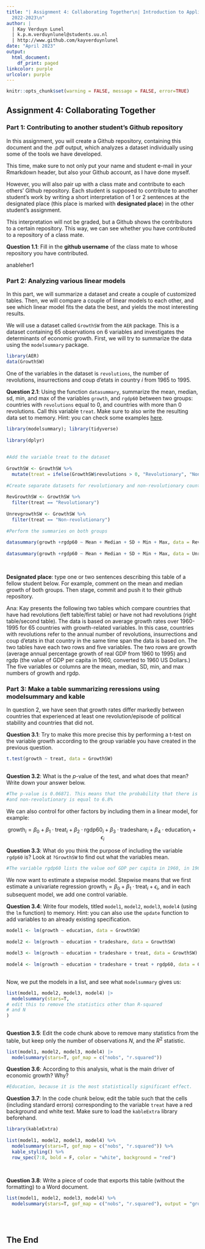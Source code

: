 ```yaml
---
title: "| Assignment 4: Collaborating Together\n| Introduction to Applied Data Science\n|
  2022-2023\n"
author: |
  | Kay Verduyn Lunel
  | k.p.m.verduynlunel@students.uu.nl
  | http://www.github.com/kayverduynlunel
date: "April 2023"
output:
  html_document:
    df_print: paged
linkcolor: purple
urlcolor: purple
---
```

 
```r
knitr::opts_chunk$set(warning = FALSE, message = FALSE, error=TRUE)
```
 
## Assignment 4: Collaborating Together
 
### Part 1: Contributing to another student's Github repository
 
In this assignment, you will create a Github repository, containing this document and the .pdf output, which analyzes a dataset individually using some of the tools we have developed.
 
This time, make sure to not only put your name and student e-mail in your Rmarkdown header, but also your Github account, as I have done myself.
 
However, you will also pair up with a class mate and contribute to each others' Github repository. Each student is supposed to contribute to another student's work by writing a short interpretation of 1 or 2 sentences at the designated place (this place is marked with **designated place**) in the other student's assignment.
 
This interpretation will not be graded, but a Github shows the contributors to a certain repository. This way, we can see whether you have contributed to a repository of a class mate.
 
**Question 1.1**: Fill in the __github username__ of the class mate to whose repository you have contributed.
 
anableher1
 
### Part 2: Analyzing various linear models
 
In this part, we will summarize a dataset and create a couple of customized tables. Then, we will compare a couple of linear models to each other, and see which linear model fits the data the best, and yields the most interesting results.
 
We will use a dataset called `GrowthSW` from the `AER` package. This is a dataset containing 65 observations on 6 variables and investigates the determinants of economic growth. First, we will try to summarize the data using the `modelsummary` package.
 
```r
library(AER)
data(GrowthSW)
```
 
One of the variables in the dataset is `revolutions`, the number of revolutions, insurrections and coup d'etats in country $i$ from 1965 to 1995.
 
**Question 2.1**: Using the function `datasummary`, summarize the mean, median, sd, min, and max of the variables `growth`, and `rgdp60` between two groups: countries with `revolutions` equal to 0, and countries with more than 0 revolutions. Call this variable `treat`. Make sure to also write the resulting data set to memory. Hint: you can check some examples [here](https://vincentarelbundock.github.io/modelsummary/articles/datasummary.html#datasummary).
 
```r
library(modelsummary); library(tidyverse)
 
library(dplyr)
 
 
#Add the variable treat to the dataset
 
GrowthSW <- GrowthSW %>%
  mutate(treat = ifelse(GrowthSW$revolutions > 0, "Revolutionary", "Non-revolutionary"))
 
#Create separate datasets for revolutionary and non-revolutionary countries
 
RevGrowthSW <- GrowthSW %>%
  filter(treat == "Revolutionary")
 
UnrevgrowthSW <- GrowthSW %>%
  filter(treat == "Non-revolutionary")
 
#Perform the summaries on both groups
 
datasummary(growth +rgdp60 ~ Mean + Median + SD + Min + Max, data = RevGrowthSW)
 
datasummary(growth +rgdp60 ~ Mean + Median + SD + Min + Max, data = UnrevgrowthSW)
 
 
```
 
**Designated place**: type one or two sentences describing this table of a fellow student below. For example, comment on the mean and median growth of both groups. Then stage, commit and push it to their github repository.

Ana: Kay presents the following two tables which compare countries that have had revolutions (left table/first table) or have not had revolutions (right table/second table). The data is based on average growth rates over 1960-1995 for 65 countries with growth-related variables. In this case, countries with revolutions refer to the annual number of revolutions, insurrections and coup d'etats in that country in the same time span the data is based on. The two tables have each two rows and five variables. The two rows are growth (average annual percentage growth of real GDP from 1960 to 1995) and rgdp (the value of GDP per capita in 1960, converted to 1960 US Dollars.) The five variables or columns are the mean, median, SD, min, and max numbers of growth and rgdp.

 
### Part 3: Make a table summarizing reressions using modelsummary and kable
 
In question 2, we have seen that growth rates differ markedly between countries that experienced at least one revolution/episode of political stability and countries that did not.
 
**Question 3.1**: Try to make this more precise this by performing a t-test on the variable growth according to the group variable you have created in the previous question.
 
```r
 
t.test(growth ~ treat, data = GrowthSW)
 
```
 
**Question 3.2**: What is the $p$-value of the test, and what does that mean? Write down your answer below.
 
```r
#The p-value is 0.06871. This means that the probability that there is no significant difference in growth between revolutionary
#and non-revolutionary is equal to 6.8%
```
 
 
 
We can also control for other factors by including them in a linear model, for example:
 
$$
\text{growth}_i = \beta_0 + \beta_1 \cdot \text{treat}_i + \beta_2 \cdot \text{rgdp60}_i + \beta_3 \cdot \text{tradeshare}_i + \beta_4 \cdot \text{education}_i + \epsilon_i
$$
 
**Question 3.3**: What do you think the purpose of including the variable `rgdp60` is? Look at `?GrowthSW` to find out what the variables mean.
 
```r
#The variable rgdp60 lists the value oof GDP per capita in 1960, in 1960 US dollars. This could be a helpful variable, as countries in different developing stages generally display different growth rates. For example, a developed country in 1960 would display less growth in the period 1960-1995 than a developing country would.
```
 
 
 
We now want to estimate a stepwise model. Stepwise means that we first estimate a univariate regression $\text{growth}_i = \beta_0 + \beta_1 \cdot \text{treat}_i + \epsilon_i$, and in each subsequent model, we add one control variable.
 
**Question 3.4**: Write four models, titled `model1`, `model2`, `model3`, `model4` (using the `lm` function) to memory. Hint: you can also use the `update` function to add variables to an already existing specification.
 
```r
 
model1 <- lm(growth ~ education, data = GrowthSW)
 
model2 <- lm(growth ~ education + tradeshare, data = GrowthSW)
 
model3 <- lm(growth ~ education + tradeshare + treat, data = GrowthSW)
 
model4 <- lm(growth ~ education + tradeshare + treat + rgdp60, data = GrowthSW)
 
```
 
Now, we put the models in a list, and see what `modelsummary` gives us:
 
```r
list(model1, model2, model3, model4) |>
  modelsummary(stars=T,
# edit this to remove the statistics other than R-squared
# and N
)
 
```
 
**Question 3.5**: Edit the code chunk above to remove many statistics from the table, but keep only the number of observations $N$, and the $R^2$ statistic.
 
 
 
```r
list(model1, model2, model3, model4) |>
  modelsummary(stars=T, gof_map = c("nobs", "r.squared"))
```
 
 
**Question 3.6**: According to this analysis, what is the main driver of economic growth? Why?
 
```r
#Education, because it is the most statistically significant effect.
```
 
 
**Question 3.7**: In the code chunk below, edit the table such that the cells (including standard errors) corresponding to the variable `treat` have a red background and white text. Make sure to load the `kableExtra` library beforehand.
 
```r
library(kableExtra)
 
list(model1, model2, model3, model4) %>%
  modelsummary(stars=T, gof_map = c("nobs", "r.squared")) %>%
  kable_styling() %>%
  row_spec(7:8, bold = F, color = "white", background = "red")
 
 
```
 
**Question 3.8**: Write a piece of code that exports this table (without the formatting) to a Word document.
 
```r
 
 
 
list(model1, model2, model3, model4) %>%
  modelsummary(stars=T, gof_map = c("nobs", "r.squared"), output = "growth_table.docx")
 
 
 
```
 
## The End

